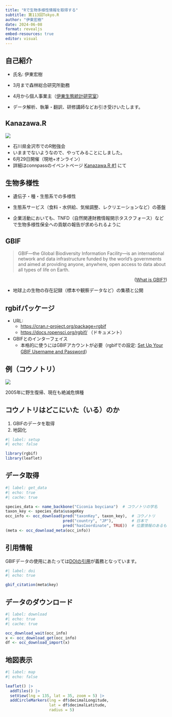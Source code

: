 ```yaml
---
title: "Rで生物多様性情報を取得する"
subtitle: 第113回Tokyo.R
author: "伊東宏樹"
date: 2024-06-08
format: revealjs
embed-resources: true
editor: visual
---
```


## 自己紹介

-   氏名: 伊東宏樹

-   3月まで森林総合研究所勤務

-   4月から個人事業主（[伊東生態統計研究室](https://ito4303.sakura.ne.jp/)）

-   データ解析、執筆・翻訳、研修講師などお引き受けいたします。

## Kanazawa.R

![](images/KanazawaR.jpg)

-   石川県金沢市でのR勉強会
-   いままでないようなので、やってみることにしました。
-   6月29日開催（現地+オンライン）
-   詳細はconnpassのイベントページ [Kanazawa.R #1](https://kanazawar.connpass.com/event/320817/) にて

## 生物多様性

-   遺伝子・種・生態系での多様性

-   生態系サービス（食料・水供給、気候調整、レクリエーションなど）の基盤

-   企業活動においても、TNFD（自然関連財務情報開示タスクフォース）などで生物多様性保全への貢献の報告が求められるように

## GBIF

> GBIF—the Global Biodiversity Information Facility—is an international network and data infrastructure funded by the world's governments and aimed at providing anyone, anywhere, open access to data about all types of life on Earth.

::: {style="text-align: right;"}
([What is GBIF?](https://www.gbif.org/what-is-gbif))
:::

-   地球上の生物の存在記録（標本や観察データなど）の集積と公開

## rgbifパッケージ

-   URL:
    -   <https://cran.r-project.org/package=rgbif>
    -   <https://docs.ropensci.org/rgbif/> （ドキュメント）
-   GBIFとのインターフェイス
    -   本格的に使うにはGBIFアカウントが必要（rgbifでの設定: [Set Up Your GBIF Username and Password](https://docs.ropensci.org/rgbif/articles/gbif_credentials.html)）

## 例（コウノトリ）

![](images/IMG_6023.jpeg)

2005年に野生復帰、現在も絶滅危惧種

## コウノトリはどこにいた（いる）のか

1.  GBIFのデータを取得
2.  地図化

```r
#| label: setup
#| echo: false

library(rgbif)
library(leaflet)
```

## データ取得

```r
#| label: get_data
#| echo: true
#| cache: true

species_data <- name_backbone("Ciconia boyciana")  # コウノトリの学名
taxon_key <- species_data$usageKey
occ_info <- occ_download(pred("taxonKey", taxon_key),  # コウノトリ
                         pred("country", "JP"),        # 日本で
                         pred("hasCoordinate", TRUE))  # 位置情報のあるもの
(meta <- occ_download_meta(occ_info))
```

## 引用情報

GBIFデータの使用にあたっては[DOIの引用](https://docs.ropensci.org/rgbif/articles/gbif_citations.html)が義務となっています。

```r
#| label: doi
#| echo: true

gbif_citation(meta$key)
```

## データのダウンロード

```r
#| label: download
#| echo: true
#| cache: true

occ_download_wait(occ_info)
x <- occ_download_get(occ_info)
df <- occ_download_import(x)
```

## 地図表示

```r
#| label: map
#| echo: false

leaflet() |>
  addTiles() |>
  setView(lng = 135, lat = 35, zoom = 5) |>
  addCircleMarkers(lng = df$decimalLongitude,
                   lat = df$decimalLatitude,
                   radius = 5)
```

